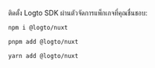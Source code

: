
ติดตั้ง Logto SDK ผ่านตัวจัดการแพ็กเกจที่คุณชื่นชอบ:

<Tabs>

  <TabItem value="npm" label="npm">

```bash
npm i @logto/nuxt
```

  </TabItem>
  <TabItem value="pnpm" label="pnpm">

```bash
pnpm add @logto/nuxt
```

  </TabItem>
  <TabItem value="yarn" label="Yarn">

```bash
yarn add @logto/nuxt
```

  </TabItem>

</Tabs>
